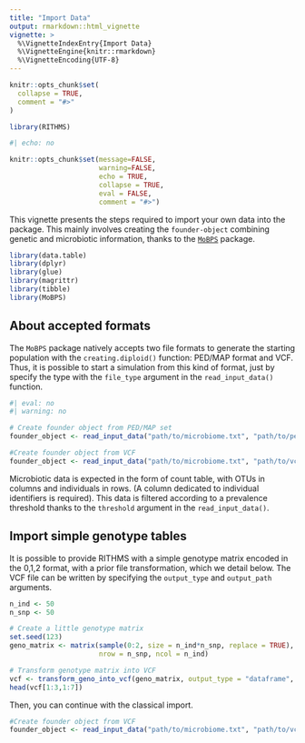 ```yaml
---
title: "Import Data"
output: rmarkdown::html_vignette
vignette: >
  %\VignetteIndexEntry{Import Data}
  %\VignetteEngine{knitr::rmarkdown}
  %\VignetteEncoding{UTF-8}
---
```


```r
knitr::opts_chunk$set(
  collapse = TRUE,
  comment = "#>"
)
```

```r
library(RITHMS)
```

<!-- WARNING - This vignette is generated by {fusen} from dev/import-data.Rmd: do not edit by hand -->


```r
#| echo: no

knitr::opts_chunk$set(message=FALSE,
                      warning=FALSE,
                      echo = TRUE,
                      collapse = TRUE,
                      eval = FALSE,
                      comment = "#>")
```


This vignette presents the steps required to import your own data into the package. This mainly involves creating the `founder-object` combining genetic and microbiotic information, thanks to the [`MoBPS`](https://github.com/tpook92/MoBPS) package.
```r
library(data.table)
library(dplyr)
library(glue)
library(magrittr)
library(tibble)
library(MoBPS)
```



## About accepted formats

The `MoBPS` package natively accepts two file formats to generate the starting population with the `creating.diploid()` function: PED/MAP format and VCF. Thus, it is possible to start a simulation from this kind of format, just by specify the type with the `file_type` argument in the `read_input_data()` function.

```r
#| eval: no
#| warning: no

# Create founder object from PED/MAP set
founder_object <- read_input_data("path/to/microbiome.txt", "path/to/pedmap/'prefix'", biome_id_column = "sample_id", file_type = "pedmap")

#Create founder object from VCF
founder_object <- read_input_data("path/to/microbiome.txt", "path/to/vcf/'prefix'", biome_id_column = "sample_id", file_type = "vcf")

```



Microbiotic data is expected in the form of count table, with OTUs in columns and individuals in rows. (A column dedicated to individual identifiers is required). This data is filtered according to a prevalence threshold thanks to the `threshold` argument in the `read_input_data()`.

## Import simple genotype tables

It is possible to provide RITHMS with a simple genotype matrix encoded in the 0,1,2 format, with a prior file transformation, which we detail below. The VCF file can be written by specifying the `output_type` and `output_path` arguments.
```r
n_ind <- 50
n_snp <- 50

# Create a little genotype matrix
set.seed(123)
geno_matrix <- matrix(sample(0:2, size = n_ind*n_snp, replace = TRUE),
                      nrow = n_snp, ncol = n_ind)

# Transform genotype matrix into VCF
vcf <- transform_geno_into_vcf(geno_matrix, output_type = "dataframe", output_path = "./output/path/file.vcf")
head(vcf[1:3,1:7])
```



Then, you can continue with the classical import.
```r
#Create founder object from VCF
founder_object <- read_input_data("path/to/microbiome.txt", "path/to/vcf/'prefix'", biome_id_column = "sample_id", file_type = "vcf")
```













